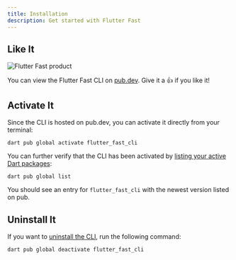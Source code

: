 ```yaml
---
title: Installation
description: Get started with Flutter Fast
---
```


## Like It
![Flutter Fast product](../../../../assets/ff-product.png)

You can view the Flutter Fast CLI on [pub.dev](https://pub.dev/packages/flutter_fast_cli). Give it a 👍 if you like it!

<LinkCard title="flutter_fast_cli" 
description="Activate once, build forever"
	href="https://pub.dev/packages/flutter_fast_cli">
</LinkCard>

## Activate It
Since the CLI is hosted on pub.dev, you can activate it directly from your terminal:

```
dart pub global activate flutter_fast_cli
```

You can further verify that the CLI has been activated by [listing your active Dart packages](https://dart.dev/tools/pub/cmd/pub-global#listing-active-packages):
```
dart pub global list
```

You should see an entry for `flutter_fast_cli` with the newest version listed on pub.

## Uninstall It
If you want to [uninstall the CLI](https://dart.dev/tools/pub/cmd/pub-global#deactivating-a-package), run the following command:
```
dart pub global deactivate flutter_fast_cli
```